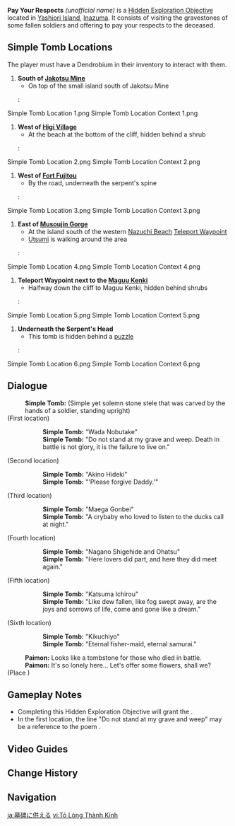 {{Hidden Exploration Objectives Infobox
|image      = Simple Tomb.png
|type       = Unordered
|req        = [[Serpent's Head#Serpent's Head Puzzle|Serpent's Head Puzzle]]
|region     = Inazuma
|area       = Yashiori Island
|loc        = [[Yashiori Island]]
|characters = Paimon;Traveler
}}
'''Pay Your Respects''' ''(unofficial name)'' is a [[Hidden Exploration Objective]] located in [[Yashiori Island]], [[Inazuma]]. It consists of visiting the gravestones of some fallen soldiers and offering {{Item|Dendrobium|x=1|25}} to pay your respects to the deceased.

==Simple Tomb Locations==
The player must have a Dendrobium in their inventory to interact with them.
# '''South of [[Jakotsu Mine]]'''
#* On top of the small island south of Jakotsu Mine
#: <gallery>
Simple Tomb Location 1.png
Simple Tomb Location Context 1.png
</gallery>
# '''West of [[Higi Village]]'''
#* At the beach at the bottom of the cliff, hidden behind a shrub
#: <gallery>
Simple Tomb Location 2.png
Simple Tomb Location Context 2.png
</gallery>
# '''West of [[Fort Fujitou]]'''
#* By the road, underneath the serpent's spine
#: <gallery>
Simple Tomb Location 3.png
Simple Tomb Location Context 3.png
</gallery>
# '''East of [[Musoujin Gorge]]'''
#* At the island south of the western [[Nazuchi Beach]] [[Teleport Waypoint]]
#* [[Utsumi]] is walking around the area
#: <gallery>
Simple Tomb Location 4.png
Simple Tomb Location Context 4.png
</gallery>
# '''Teleport Waypoint next to the [[Maguu Kenki]]'''
#* Halfway down the cliff to Maguu Kenki, hidden behind shrubs
#: <gallery>
Simple Tomb Location 5.png
Simple Tomb Location Context 5.png
</gallery>
# '''Underneath the Serpent's Head'''
#* This tomb is hidden behind a [[Serpent's Head#Serpent's Head Puzzle|puzzle]]
#: <gallery>
Simple Tomb Location 6.png
Simple Tomb Location Context 6.png
</gallery>

==Dialogue==
{{Dialogue Start}}
:'''Simple Tomb:''' (Simple yet solemn stone stele that was carved by the hands of a soldier, standing upright)
;(First location)
::'''Simple Tomb:''' "Wada Nobutake"
::'''Simple Tomb:''' "Do not stand at my grave and weep. Death in battle is not glory, it is the failure to live on."
;(Second location)
::'''Simple Tomb:''' "Akino Hideki"
::'''Simple Tomb:''' "'Please forgive Daddy.'"
;(Third location)
::'''Simple Tomb:''' "Maega Gonbei"
::'''Simple Tomb:''' "A crybaby who loved to listen to the ducks call at night."
;(Fourth location)
::'''Simple Tomb:''' "Nagano Shigehide and Ohatsu"
::'''Simple Tomb:''' "Here lovers did part, and here they did meet again."
;(Fifth location)
::'''Simple Tomb:''' "Katsuma Ichirou"
::'''Simple Tomb:''' "Like dew fallen, like fog swept away, are the joys and sorrows of life, come and gone like a dream."
;(Sixth location)
::'''Simple Tomb:''' "Kikuchiyo"
::'''Simple Tomb:''' "Eternal fisher-maid, eternal samurai."
:'''Paimon:''' Looks like a tombstone for those who died in battle.
:'''Paimon:''' It's so lonely here... Let's offer some flowers, shall we?
;(Place {{Item|Dendrobium|x=1|25}})
{{Dialogue End}}

==Gameplay Notes==
* Completing this Hidden Exploration Objective will grant the {{Achievement|They Shall Not Grow Old}}.
* In the first location, the line "Do not stand at my grave and weep" may be a reference to the poem ''{{w|Do Not Stand at My Grave and Weep|Immortality}}''.

==Video Guides==
{{EVT
|video1   = https://youtu.be/NlDTd-lI4ow
|caption1 = Full Guide
}}

==Change History==
{{Change History|2.0}}

==Navigation==
{{Hidden Exploration Objective Navbox|Unordered}}

[[ja:墓碑に供える]]
[[vi:Tỏ Lòng Thành Kính]]